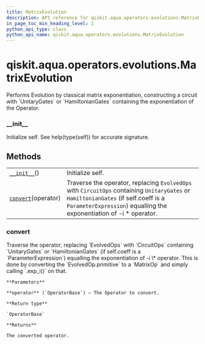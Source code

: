 ```yaml
---
title: MatrixEvolution
description: API reference for qiskit.aqua.operators.evolutions.MatrixEvolution
in_page_toc_min_heading_level: 1
python_api_type: class
python_api_name: qiskit.aqua.operators.evolutions.MatrixEvolution
---
```


# qiskit.aqua.operators.evolutions.MatrixEvolution

<Class id="qiskit.aqua.operators.evolutions.MatrixEvolution" github="https://github.com/qiskit-community/qiskit-aqua/tree/stable/0.9/qiskit/aqua/operators/evolutions/matrix_evolution.py" signature="MatrixEvolution">
  Performs Evolution by classical matrix exponentiation, constructing a circuit with `UnitaryGates` or `HamiltonianGates` containing the exponentiation of the Operator.

  ### \_\_init\_\_

  <Function id="qiskit.aqua.operators.evolutions.MatrixEvolution.__init__" name="__init__" signature="__init__()">
    Initialize self. See help(type(self)) for accurate signature.
  </Function>

  ## Methods

  |                                                                                                                                             |                                                                                                                                                                                                            |
  | ------------------------------------------------------------------------------------------------------------------------------------------- | ---------------------------------------------------------------------------------------------------------------------------------------------------------------------------------------------------------- |
  | [`__init__`](#qiskit.aqua.operators.evolutions.MatrixEvolution.__init__ "qiskit.aqua.operators.evolutions.MatrixEvolution.__init__")()      | Initialize self.                                                                                                                                                                                           |
  | [`convert`](#qiskit.aqua.operators.evolutions.MatrixEvolution.convert "qiskit.aqua.operators.evolutions.MatrixEvolution.convert")(operator) | Traverse the operator, replacing `EvolvedOps` with `CircuitOps` containing `UnitaryGates` or `HamiltonianGates` (if self.coeff is a `ParameterExpression`) equalling the exponentiation of -i \* operator. |

  ### convert

  <Function id="qiskit.aqua.operators.evolutions.MatrixEvolution.convert" name="convert" signature="convert(operator)">
    Traverse the operator, replacing `EvolvedOps` with `CircuitOps` containing `UnitaryGates` or `HamiltonianGates` (if self.coeff is a `ParameterExpression`) equalling the exponentiation of -i \* operator. This is done by converting the `EvolvedOp.primitive` to a `MatrixOp` and simply calling `.exp_i()` on that.

    **Parameters**

    **operator** (`OperatorBase`) – The Operator to convert.

    **Return type**

    `OperatorBase`

    **Returns**

    The converted operator.
  </Function>
</Class>

